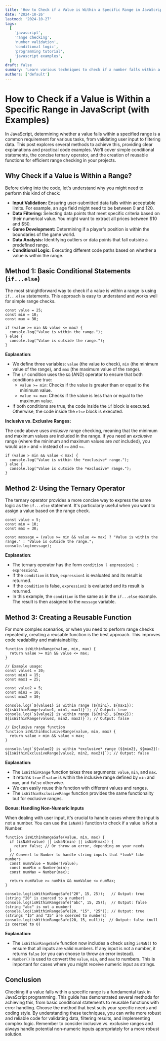 ```yaml
---
title: 'How to Check if a Value is Within a Specific Range in JavaScript (with Examples)'
date: '2024-10-26'
lastmod: '2024-10-27'
tags:
  [
    'javascript',
    'range checking',
    'number validation',
    'conditional logic',
    'programming tutorial',
    'javascript examples',
  ]
draft: false
summary: 'Learn various techniques to check if a number falls within a specific range in JavaScript. This guide explores simple conditional checks, ternary operators, and reusable functions for efficient range validation.'
authors: ['default']
---
```


# How to Check if a Value is Within a Specific Range in JavaScript (with Examples)

In JavaScript, determining whether a value falls within a specified range is a common requirement for various tasks, from validating user input to filtering data. This post explores several methods to achieve this, providing clear explanations and practical code examples. We'll cover simple conditional statements, the concise ternary operator, and the creation of reusable functions for efficient range checking in your projects.

## Why Check if a Value is Within a Range?

Before diving into the code, let's understand why you might need to perform this kind of check:

- **Input Validation:** Ensuring user-submitted data falls within acceptable limits. For example, an age field might need to be between 0 and 120.
- **Data Filtering:** Selecting data points that meet specific criteria based on their numerical value. You might want to extract all prices between $10 and $50.
- **Game Development:** Determining if a player's position is within the boundaries of the game world.
- **Data Analysis:** Identifying outliers or data points that fall outside a predefined range.
- **Conditional Logic:** Executing different code paths based on whether a value is within the range.

## Method 1: Basic Conditional Statements (`if...else`)

The most straightforward way to check if a value is within a range is using `if...else` statements. This approach is easy to understand and works well for simple range checks.

```plaintext
const value = 25;
const min = 10;
const max = 30;

if (value >= min && value <= max) {
  console.log("Value is within the range.");
} else {
  console.log("Value is outside the range.");
}
```

**Explanation:**

- We define three variables: `value` (the value to check), `min` (the minimum value of the range), and `max` (the maximum value of the range).
- The `if` condition uses the `&&` (AND) operator to ensure that both conditions are true:
  - `value >= min`: Checks if the value is greater than or equal to the minimum value.
  - `value <= max`: Checks if the value is less than or equal to the maximum value.
- If both conditions are true, the code inside the `if` block is executed. Otherwise, the code inside the `else` block is executed.

**Inclusive vs. Exclusive Ranges:**

The code above uses _inclusive_ range checking, meaning that the minimum and maximum values are included in the range. If you need an _exclusive_ range (where the minimum and maximum values are _not_ included), you would use `>` and `<` instead of `>=` and `<=`.

```plaintext
if (value > min && value < max) {
  console.log("Value is within the *exclusive* range.");
} else {
  console.log("Value is outside the *exclusive* range.");
}
```

## Method 2: Using the Ternary Operator

The ternary operator provides a more concise way to express the same logic as the `if...else` statement. It's particularly useful when you want to assign a value based on the range check.

```plaintext
const value = 5;
const min = 10;
const max = 30;

const message = (value >= min && value <= max) ? "Value is within the range." : "Value is outside the range.";
console.log(message);
```

**Explanation:**

- The ternary operator has the form `condition ? expression1 : expression2`.
- If the `condition` is true, `expression1` is evaluated and its result is returned.
- If the `condition` is false, `expression2` is evaluated and its result is returned.
- In this example, the `condition` is the same as in the `if...else` example. The result is then assigned to the `message` variable.

## Method 3: Creating a Reusable Function

For more complex scenarios, or when you need to perform range checks repeatedly, creating a reusable function is the best approach. This improves code readability and maintainability.

```plaintext
function isWithinRange(value, min, max) {
  return value >= min && value <= max;
}

// Example usage:
const value1 = 20;
const min1 = 15;
const max1 = 25;

const value2 = 5;
const min2 = 10;
const max2 = 30;

console.log(`${value1} is within range (${min1}, ${max1}): ${isWithinRange(value1, min1, max1)}`); // Output: true
console.log(`${value2} is within range (${min2}, ${max2}): ${isWithinRange(value2, min2, max2)}`); // Output: false

// Exclusive range function
function isWithinExclusiveRange(value, min, max) {
  return value > min && value < max;
}

console.log(`${value2} is within *exclusive* range (${min2}, ${max2}): ${isWithinExclusiveRange(value2, min2, max2)}`); // Output: false
```

**Explanation:**

- The `isWithinRange` function takes three arguments: `value`, `min`, and `max`.
- It returns `true` if `value` is within the inclusive range defined by `min` and `max`, and `false` otherwise.
- We can easily reuse this function with different values and ranges.
- The `isWithinExclusiveRange` function provides the same functionality but for exclusive ranges.

**Bonus: Handling Non-Numeric Inputs**

When dealing with user input, it's crucial to handle cases where the input is not a number. You can use the `isNaN()` function to check if a value is Not a Number.

```plaintext
function isWithinRangeSafe(value, min, max) {
  if (isNaN(value) || isNaN(min) || isNaN(max)) {
    return false; // Or throw an error, depending on your needs
  }
  // Convert to Number to handle string inputs that *look* like numbers
  const numValue = Number(value);
  const numMin = Number(min);
  const numMax = Number(max);

  return numValue >= numMin && numValue <= numMax;
}

console.log(isWithinRangeSafe("20", 15, 25));   // Output: true (string "20" is coerced to a number)
console.log(isWithinRangeSafe("abc", 15, 25));  // Output: false (string "abc" is not a number)
console.log(isWithinRangeSafe(20, "15", "25")); // Output: true (strings "15" and "25" are coerced to numbers)
console.log(isWithinRangeSafe(20, 15, null));  // Output: false (null is coerced to 0)
```

**Explanation:**

- The `isWithinRangeSafe` function now includes a check using `isNaN()` to ensure that all inputs are valid numbers. If any input is not a number, it returns `false` (or you can choose to throw an error instead).
- `Number()` is used to convert the `value`, `min`, and `max` to numbers. This is important for cases where you might receive numeric input as strings.

## Conclusion

Checking if a value falls within a specific range is a fundamental task in JavaScript programming. This guide has demonstrated several methods for achieving this, from basic conditional statements to reusable functions with error handling. Choose the method that best suits your specific needs and coding style. By understanding these techniques, you can write more robust and reliable code for validating data, filtering results, and implementing complex logic. Remember to consider inclusive vs. exclusive ranges and always handle potential non-numeric inputs appropriately for a more robust solution.
